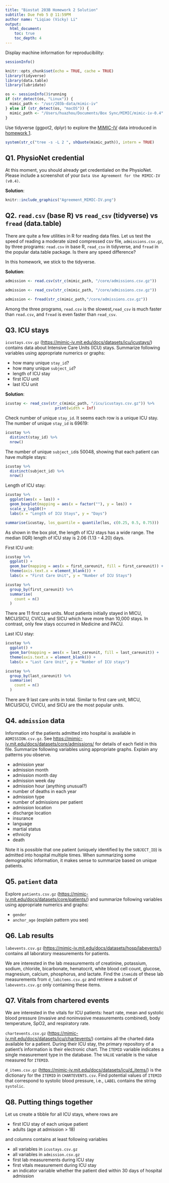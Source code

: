 ```yaml
---
title: "Biostat 203B Homework 2 Solution"
subtitle: Due Feb 5 @ 11:59PM
author name: "Liqiao (Vicky) Li"
output: 
  html_document:
    toc: true
    toc_depth: 4 
---
```


Display machine information for reproducibility:
```r
sessionInfo()
```

```r
knitr::opts_chunk$set(echo = TRUE, cache = TRUE)
library(tidyverse)
library(data.table)
library(lubridate)
```

```r
os <- sessionInfo()$running
if (str_detect(os, "Linux")) {
  mimic_path <- "/usr/203b-data/mimic-iv"
} else if (str_detect(os, "macOS")) {
  mimic_path <- "/Users/huazhou/Documents/Box Sync/MIMIC/mimic-iv-0.4"
}
```

Use tidyverse (ggpot2, dplyr) to explore the [MIMIC-IV](https://mimic-iv.mit.edu) data introduced in [homework 1](https://ucla-biostat203b-2021winter.github.io/hw/hw1/hw1.html).

```r
system(str_c("tree -s -L 2 ", shQuote(mimic_path)), intern = TRUE)
```

## Q1. PhysioNet credential

At this moment, you should already get credentialed on the PhysioNet. Please include a screenshot of your `Data Use Agreement for the MIMIC-IV (v0.4)`.

**Solution**: 

```r
knitr::include_graphics("Agreement_MIMIC-IV.png")
```

## Q2. `read.csv` (base R) vs `read_csv` (tidyverse) vs `fread` (data.table)

There are quite a few utilities in R for reading data files. Let us test the speed of reading a moderate sized compressed csv file, `admissions.csv.gz`, by three programs: `read.csv` in base R, `read_csv` in tidyverse, and `fread` in the popular data.table package. Is there any speed difference?

In this homework, we stick to the tidyverse. 

**Solution**:
```r
admission <- read.csv(str_c(mimic_path, "/core/admissions.csv.gz"))

```

```r
admission <- read_csv(str_c(mimic_path, "/core/admissions.csv.gz"))
```

```r
admission <- fread(str_c(mimic_path,"/core/admissions.csv.gz"))

```

Among the three programs, `read.csv` is the slowest,`read_csv` is much faster than `read.csv`, and `fread` is even faster than `read_csv`.

## Q3. ICU stays

`icustays.csv.gz` (<https://mimic-iv.mit.edu/docs/datasets/icu/icustays/>) contains data about Intensive Care Units (ICU) stays. Summarize following variables using appropriate numerics or graphs:   

- how many unique `stay_id`?  
- how many unique `subject_id`?  
- length of ICU stay  
- first ICU unit  
- last ICU unit  

**Solution**:

```r
icustay <- read_csv(str_c(mimic_path, "/icu/icustays.csv.gz")) %>%
                      print(width = Inf)
```


Check number of unique `stay_id`. It seems each row is a unique ICU stay. The number of unique `stay_id` is 69619: 
```r
icustay %>%
  distinct(stay_id) %>%
  nrow()
```

The number of unique `subject_id`is 50048, showing that each patient can have multiple stays:
```r
icustay %>%
  distinct(subject_id) %>%
  nrow()
```

Length of ICU stay:
```r
icustay %>%
  ggplot(aes(x = los)) +
  geom_boxplot(mapping = aes(x = factor(""), y = los)) +
  scale_y_log10()+
  labs(x = "Length of ICU Stays", y = "Days")

summarise(icustay, los_quantile = quantile(los, c(0.25, 0.5, 0.75)))
```
As shown in the box plot, the length of ICU stays has a wide range. The median (IQR) length of ICU stay is 2.06 (1.13 - 4.20) days.


First ICU unit:
```r
icustay %>%
  ggplot() +
  geom_bar(mapping = aes(x = first_careunit, fill = first_careunit)) +
  theme(axis.text.x = element_blank()) +
  labs(x = "First Care Unit", y = "Number of ICU Stays")

icustay %>%
  group_by(first_careunit) %>%
  summarise(
    count = n()
  )
```
There are 11 first care units. Most patients initially stayed in MICU, MICU/SICU, CVICU, and SICU which have more than 10,000 stays. In contrast, only few stays occurred in Medicine and PACU.


Last ICU stay:
```r
icustay %>%
  ggplot() +
  geom_bar(mapping = aes(x = last_careunit, fill = last_careunit)) +
  theme(axis.text.x = element_blank()) +
  labs(x = "Last Care Unit", y = "Number of ICU stays")

icustay %>%
  group_by(last_careunit) %>%
  summarise(
    count = n()
  )
```

There are 9 last care units in total. Similar to first care unit, MICU, MICU/SICU, CVICU, and SICU are the most popular units.

## Q4. `admission` data

Information of the patients admitted into hospital is available in `ADMISSION.csv.gz`. See <https://mimic-iv.mit.edu/docs/datasets/core/admissions/> for details of each field in this file. Summarize following variables using appropriate graphs. Explain any patterns you observe.   

- admission year  
- admission month  
- admission month day  
- admission week day  
- admission hour (anything unusual?)  
- number of deaths in each year  
- admission type  
- number of admissions per patient  
- admission location  
- discharge location  
- insurance  
- language  
- martial status  
- ethnicity  
- death 

Note it is possible that one patient (uniquely identified by the `SUBJECT_ID`) is admitted into hospital multiple times. When summarizing some demographic information, it makes sense to summarize based on unique patients. 

## Q5. `patient` data

Explore `patients.csv.gz` (<https://mimic-iv.mit.edu/docs/datasets/core/patients/>) and summarize following variables using appropriate numerics and graphs:  

- `gender`  
- `anchor_age` (explain pattern you see)

## Q6. Lab results

`labevents.csv.gz` (<https://mimic-iv.mit.edu/docs/datasets/hosp/labevents/>) contains all laboratory measurements for patients. 

We are interested in the lab measurements of creatinine, potassium, sodium, chloride, bicarbonate, hematocrit, white blood cell count, glucose, magnesium, calcium, phosphorus, and lactate. Find the `itemid`s of these lab measurements from `d_labitems.csv.gz` and retrieve a subset of `labevents.csv.gz` only containing these items.

## Q7. Vitals from chartered events

We are interested in the vitals for ICU patients: heart rate, mean and systolic blood pressure (invasive and noninvasive measurements combined), body temperature, SpO2, and respiratory rate.

`chartevents.csv.gz` (<https://mimic-iv.mit.edu/docs/datasets/icu/chartevents/>) contains all the charted data available for a patient. During their ICU stay, the primary repository of a patient’s information is their electronic chart. The `ITEMID` variable indicates a single measurement type in the database. The `VALUE` variable is the value measured for `ITEMID`. 

`d_items.csv.gz` (<https://mimic-iv.mit.edu/docs/datasets/icu/d_items/>) is the dictionary for the `ITEMID` in `CHARTEVENTS.csv`. Find potential values of `ITEMID` that correspond to systolic blood pressure, i.e., `LABEL` contains the string `systolic`. 

## Q8. Putting things together

Let us create a tibble for all ICU stays, where rows are  

- first ICU stay of each unique patient  
- adults (age at admission > 18)  

and columns contains at least following variables  

- all variables in `icustays.csv.gz`  
- all variables in `admission.csv.gz`  
- first lab measurements during ICU stay  
- first vitals measurement during ICU stay  
- an indicator variable whether the patient died within 30 days of hospital admission  

